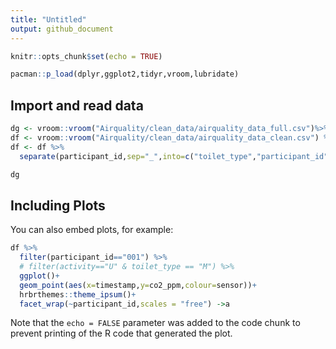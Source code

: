 ```yaml
---
title: "Untitled"
output: github_document
---
```


```r
knitr::opts_chunk$set(echo = TRUE)

pacman::p_load(dplyr,ggplot2,tidyr,vroom,lubridate)
```

## Import and read data

```r

dg <- vroom::vroom("Airquality/clean_data/airquality_data_full.csv")%>% janitor::clean_names()
df <- vroom::vroom("Airquality/clean_data/airquality_data_clean.csv") %>% janitor::clean_names()
df <- df %>% 
  separate(participant_id,sep="_",into=c("toilet_type","participant_id","sex")) 

dg
```

## Including Plots

You can also embed plots, for example:

```r
df %>% 
  filter(participant_id=="001") %>% 
  # filter(activity=="U" & toilet_type == "M") %>% 
  ggplot()+
  geom_point(aes(x=timestamp,y=co2_ppm,colour=sensor))+
  hrbrthemes::theme_ipsum()+
  facet_wrap(~participant_id,scales = "free") ->a
```

Note that the `echo = FALSE` parameter was added to the code chunk to prevent printing of the R code that generated the plot.







